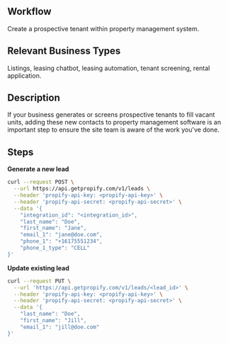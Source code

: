 ## Workflow
Create a prospective tenant within property management system.

## Relevant Business Types
Listings, leasing chatbot, leasing automation, tenant screening, rental application.

## Description
If your business generates or screens prospective tenants to fill vacant units, adding these new contacts to property management software is an important step to ensure the site team is aware of the work you've done.

## Steps

**Generate a new lead**
```bash
curl --request POST \
  --url https://api.getpropify.com/v1/leads \
  --header 'propify-api-key: <propify-api-key>' \
  --header 'propify-api-secret: <propify-api-secret>' \
  --data '{
    "integration_id": "<integration_id>",
    "last_name": "Doe",
    "first_name": "Jane",
    "email_1": "jane@doe.com",
    "phone_1": "+16175551234",
    "phone_1_type": "CELL"
}'
```

**Update existing lead**
```bash
curl --request PUT \
  --url 'https://api.getpropify.com/v1/leads/<lead_id>' \
  --header 'propify-api-key: <propify-api-key>' \
  --header 'propify-api-secret: <propify-api-secret>' \
  --data '{
    "last_name": "Doe",
    "first_name": "Jill",
    "email_1": "jill@doe.com"
}'
```